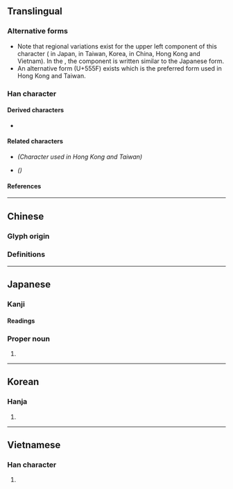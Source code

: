 {{also|启|啟}}
{{character info/new}}
{{character info|0x2F843}}
==Translingual==
{{CJKV-forms|啟|启|啓|啓}}

===Alternative forms===
* Note that regional variations exist for the upper left component of this character ({{l|mul|戸}} in Japan, {{l|mul|戶}} in Taiwan, Korea, {{l|mul|户}} in <span class="explain" title="When used as traditional character">China</span>, Hong Kong and Vietnam). In the {{w|Kangxi dictionary}}, the component is written {{l|mul|戸}} similar to the Japanese form.
* An alternative form {{l|mul|啟}} (U+555F) exists which is the preferred form used in Hong Kong and Taiwan.

===Han character===
{{Han char|rn=30|rad=口|as=08|sn=11|four=|canj=HKR,IKR,XHKR|ids=⿱⿰戸攵口(J),⿱⿰戶攵口(TK),⿱⿰户攵口(GHV,U+2F843)}}

====Derived characters====
* {{l|mul|[[𢴖]], [[㬖]], [[𭿚]], [[𦄊]]}}

====Related characters====
* {{l|mul|[[啟]]}} ''(Character used in Hong Kong and Taiwan)''
* {{l|mul|[[启]]}} ''({{w|Simplified Chinese}})''

====References====
{{Han ref|kx=0195.170|dkj=03820|dj=0416.160|hdz=10646.120|uh=5553}}
{{Han ref|uh=2F843}}

----

==Chinese==

===Glyph origin===
{{Han etym}}

===Definitions===
{{zh-see|啟|v}}

----

==Japanese==

===Kanji===
{{ja-kanji|grade=c|rs=口08}}

====Readings====
{{ja-readings
|goon=け
|kanon=けい
|kun=ひら-く, もう-す
}}

===Proper noun===
{{ja-pos|proper|けい}}

# {{given name|male|lang=ja|sort=けい}}

----

==Korean==

===Hanja===
{{ko-hanja|hangeul=계|rv=gye|mr=kye}}

# {{defn|lang=ko|sort=口08}}

----

==Vietnamese==

===Han character===
{{vi-hantu|[[khải]], [[kiết]]|rs=口08}}

# {{defn|lang=vi|sort=口08}}